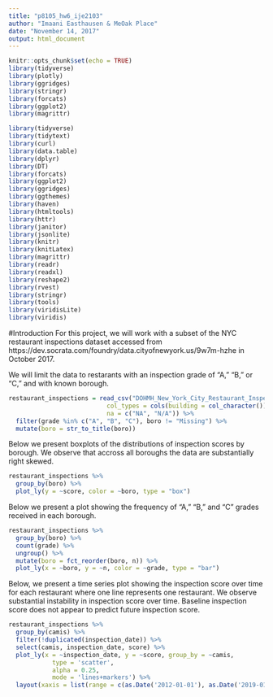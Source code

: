 ```yaml
---
title: "p8105_hw6_ije2103"
author: "Imaani Easthausen & MeOak Place"
date: "November 14, 2017"
output: html_document
---
```


```r
knitr::opts_chunk$set(echo = TRUE)
library(tidyverse)
library(plotly)
library(ggridges)
library(stringr)
library(forcats)
library(ggplot2)
library(magrittr)

library(tidyverse)
library(tidytext)
library(curl)
library(data.table)
library(dplyr)
library(DT)
library(forcats)
library(ggplot2)
library(ggridges)
library(ggthemes)
library(haven)
library(htmltools)
library(httr)
library(janitor)
library(jsonlite)
library(knitr)
library(knitLatex)
library(magrittr)
library(readr)
library(readxl)
library(reshape2)
library(rvest)
library(stringr)
library(tools)
library(viridisLite)
library(viridis)
```

#Introduction
For this project, we will work with a subset of the NYC restaurant inspections dataset accessed from https://dev.socrata.com/foundry/data.cityofnewyork.us/9w7m-hzhe in October 2017. 

We will limit the data to restarants with an inspection grade of "A," "B," or "C," and with known borough.  
```r
restaurant_inspections = read_csv("DOHMH_New_York_City_Restaurant_Inspection_Results.csv.gz", 
                           col_types = cols(building = col_character()),
                           na = c("NA", "N/A")) %>%
  filter(grade %in% c("A", "B", "C"), boro != "Missing") %>% 
  mutate(boro = str_to_title(boro))

```
Below we present boxplots of the distributions of inspection scores by borough. We observe that accross all boroughs the data are substantially right skewed. 
```r
restaurant_inspections %>%
  group_by(boro) %>%
  plot_ly(y = ~score, color = ~boro, type = "box") 
```







Below we present a plot showing the frequency of "A," "B," and "C" grades received in each borough. 
```r
restaurant_inspections %>%
  group_by(boro) %>%
  count(grade) %>%
  ungroup() %>%
  mutate(boro = fct_reorder(boro, n)) %>%
  plot_ly(x = ~boro, y = ~n, color = ~grade, type = "bar")


```
Below, we present a time series plot showing the inspection score over time for each restaurant where one line represents one restaurant. We observe substantial instability in inspection score over time. Baseline inspection score does not appear to predict future inspection score.
```r
restaurant_inspections %>%
  group_by(camis) %>%
  filter(!duplicated(inspection_date)) %>%
  select(camis, inspection_date, score) %>%
  plot_ly(x = ~inspection_date, y = ~score, group_by = ~camis,
            type = 'scatter', 
            alpha = 0.25,
            mode = 'lines+markers') %>%
  layout(xaxis = list(range = c(as.Date('2012-01-01'), as.Date('2019-01-01'))))


```
